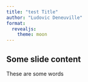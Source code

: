 ```yaml
---
title: "test Title"
author: "Ludovic Deneuville"
format: 
  revealjs: 
    theme: moon
---
```


## Some slide content {.theme-slide1}

These are some words
